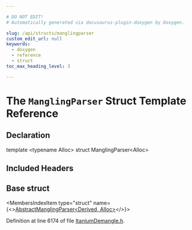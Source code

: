 ```yaml
---

# DO NOT EDIT!
# Automatically generated via docusaurus-plugin-doxygen by Doxygen.

slug: /api/structs/manglingparser
custom_edit_url: null
keywords:
  - doxygen
  - reference
  - struct
toc_max_heading_level: 3

---
```





# The `ManglingParser` Struct Template Reference

<DoxygenPage pluginConfig={pluginConfig}>



## Declaration

<CodeBlock>template &lt;typename Alloc&gt;
struct ManglingParser&lt;Alloc&gt;</CodeBlock>

## Included Headers

<IncludesList>
<IncludesListItem
  filePath="llvm/Demangle/ItaniumDemangle.h"
  permalink="/docs/api/files/include/include/llvm/include/llvm/demangle/itaniumdemangle-h"
  isLocal="true" />
</IncludesList>

## Base struct

<MembersIndex>

<MembersIndexItem
  type="struct"
  name={<><a href="/docs/api/structs/abstractmanglingparser">AbstractManglingParser&lt;Derived, Alloc&gt;</a></>}>
</MembersIndexItem>

</MembersIndex>


Definition at line 6174 of file <a href="/docs/api/files/include/include/llvm/include/llvm/demangle/itaniumdemangle-h">ItaniumDemangle.h</a>.

</DoxygenPage>
